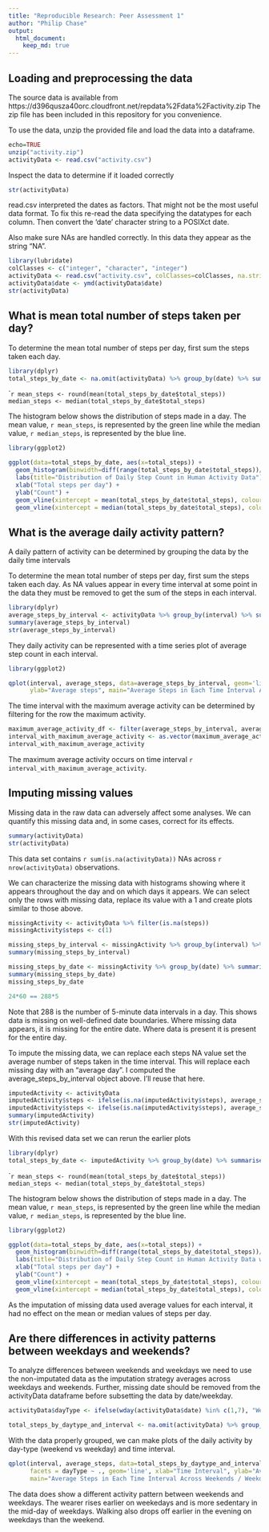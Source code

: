 ```yaml
---
title: "Reproducible Research: Peer Assessment 1"
author: "Philip Chase"
output: 
  html_document:
    keep_md: true
---
```



## Loading and preprocessing the data

The source data is available from https://d396qusza40orc.cloudfront.net/repdata%2Fdata%2Factivity.zip The zip file has been included in this repository for you convenience.

To use the data, unzip the provided file and load the data into a dataframe.

```r
echo=TRUE
unzip("activity.zip")
activityData <- read.csv("activity.csv")
```

Inspect the data to determine if it loaded correctly

```r
str(activityData)
```

read.csv interpreted the dates as factors.  That might not be the most useful data format.  To fix this re-read the data specifying the datatypes for each column.  Then convert the 'date' character string to a POSIXct date.

Also make sure NAs are handled correctly.  In this data they appear as the string "NA".

```r
library(lubridate)
colClasses <- c("integer", "character", "integer")
activityData <- read.csv("activity.csv", colClasses=colClasses, na.strings="NA")
activityData$date <- ymd(activityData$date)
str(activityData)
```

## What is mean total number of steps taken per day?

To determine the mean total number of steps per day, first sum the steps taken each day.  

```r
library(dplyr)
total_steps_by_date <- na.omit(activityData) %>% group_by(date) %>% summarise(total_steps=sum(steps, na.rm=TRUE))
```

````r
mean_steps <- round(mean(total_steps_by_date$total_steps))
median_steps <- median(total_steps_by_date$total_steps)
```

The histogram below shows the distribution of steps made in a day.  The mean value, `r mean_steps`, is represented by the green line while the median value, `r median_steps`, is represented by the blue line.

```r
library(ggplot2)

ggplot(data=total_steps_by_date, aes(x=total_steps)) + 
  geom_histogram(binwidth=diff(range(total_steps_by_date$total_steps))/10, fill="grey") +
  labs(title="Distribution of Daily Step Count in Human Activity Data") +
  xlab("Total steps per day") +
  ylab("Count") +
  geom_vline(xintercept = mean(total_steps_by_date$total_steps), colour="green")   +
  geom_vline(xintercept = median(total_steps_by_date$total_steps), colour="blue")
```


## What is the average daily activity pattern?

A daily pattern of activity can be determined by grouping the data by the daily time intervals

To determine the mean total number of steps per day, first sum the steps taken each day.  As NA values appear in every time interval at some point in the data they must be removed to get the sum of the steps in each interval.

```r
library(dplyr)
average_steps_by_interval <- activityData %>% group_by(interval) %>% summarise(average_steps=mean(steps, na.rm=TRUE))
summary(average_steps_by_interval)
str(average_steps_by_interval)
```

They daily activity can be represented with a time series plot of average step count in each interval.

```r
library(ggplot2)

qplot(interval, average_steps, data=average_steps_by_interval, geom='line', xlab="Time Interval",
      ylab="Average steps", main="Average Steps in Each Time Interval Across All Days")

```

The time interval with the maximum average activity can be determined by filtering for the row the maximum activity.

```r
maximum_average_activity_df <- filter(average_steps_by_interval, average_steps == max(average_steps))
interval_with_maximum_average_activity <- as.vector(maximum_average_activity_df$interval)
interval_with_maximum_average_activity
```

The maximum average activity occurs on time interval `r  interval_with_maximum_average_activity`.

## Imputing missing values

Missing data in the raw data can adversely affect some analyses.  We can quantify this missing data and, in some cases, correct for its effects.

```r
summary(activityData)
str(activityData)
```

This data set contains `r sum(is.na(activityData))` NAs across `r nrow(activityData)` observations.

We can characterize the missing data with histograms showing where it appears throughout the day and on which days it appears.  We can select only the rows with missing data, replace its value with a 1 and create plots similar to those above.

```r
missingActivity <- activityData %>% filter(is.na(steps))
missingActivity$steps <- c(1)

missing_steps_by_interval <- missingActivity %>% group_by(interval) %>% summarise(sum_steps=sum(steps, na.rm=TRUE))
summary(missing_steps_by_interval)

missing_steps_by_date <- missingActivity %>% group_by(date) %>% summarise(sum_steps=sum(steps, na.rm=TRUE))
summary(missing_steps_by_date)
missing_steps_by_date

24*60 == 288*5
```

Note that 288 is the number of 5-minute data intervals in a day.  This shows data is missing on well-defined date boundaries.  Where missing data appears, it is missing for the entire date.  Where data is present it is present for the entire day.

To impute the missing data, we can replace each steps NA value set the average number of steps taken in the time interval. This will replace each missing day with an "average day". I computed the average_steps_by_interval object above.  I'll reuse that here.

```r
imputedActivity <- activityData
imputedActivity$steps <- ifelse(is.na(imputedActivity$steps), average_steps_by_interval$average_steps[average_steps_by_interval$interval==imputedActivity$interval], imputedActivity$steps)
imputedActivity$steps <- ifelse(is.na(imputedActivity$steps), average_steps_by_interval$average_steps, imputedActivity$steps)
summary(imputedActivity)
str(imputedActivity)
```

With this revised data set we can rerun the earlier plots

```r
library(dplyr)
total_steps_by_date <- imputedActivity %>% group_by(date) %>% summarise(total_steps=sum(steps, na.rm=TRUE))
```

````r
mean_steps <- round(mean(total_steps_by_date$total_steps))
median_steps <- median(total_steps_by_date$total_steps)
```

The histogram below shows the distribution of steps made in a day.  The mean value, `r mean_steps`, is represented by the green line while the median value, `r median_steps`, is represented by the blue line.

```r
library(ggplot2)

ggplot(data=total_steps_by_date, aes(x=total_steps)) +
  geom_histogram(binwidth=diff(range(total_steps_by_date$total_steps))/10, fill="grey") +
  labs(title="Distribution of Daily Step Count in Human Activity Data with Missing Data Imputed") +
  xlab("Total steps per day") +
  ylab("Count") +
  geom_vline(xintercept = mean(total_steps_by_date$total_steps), colour="green")   +
  geom_vline(xintercept = median(total_steps_by_date$total_steps), colour="blue")
```

As the imputation of missing data used average values for each interval, it had no effect on the mean or median values of steps per day.

## Are there differences in activity patterns between weekdays and weekends?

To analyze differences between weekends and weekdays we need to use the non-imputated data as the imputation strategy averages across weekdays and weekends.  Further, missing date should be removed from the activityData dataframe before subsetting the data by date/weekday.

```r
activityData$dayType <- ifelse(wday(activityData$date) %in% c(1,7), "Weekend", "Weekday")

total_steps_by_daytype_and_interval <- na.omit(activityData) %>% group_by(dayType, interval) %>% summarise(average_steps=mean(steps, na.rm=TRUE))
```

With the data properly grouped, we can make plots of the daily activity by day-type (weekend vs weekday) and time interval.

```r
qplot(interval, average_steps, data=total_steps_by_daytype_and_interval, 
      facets = dayType ~ ., geom='line', xlab="Time Interval", ylab="Average steps", 
      main="Average Steps in Each Time Interval Across Weekends / Weekdays")
```

The data does show a different activity pattern between weekends and weekdays.  The wearer rises earlier on weekedays and is more sedentary in the mid-day of weekdays.  Walking also drops off earlier in the evening on weekdays than the weekend.
